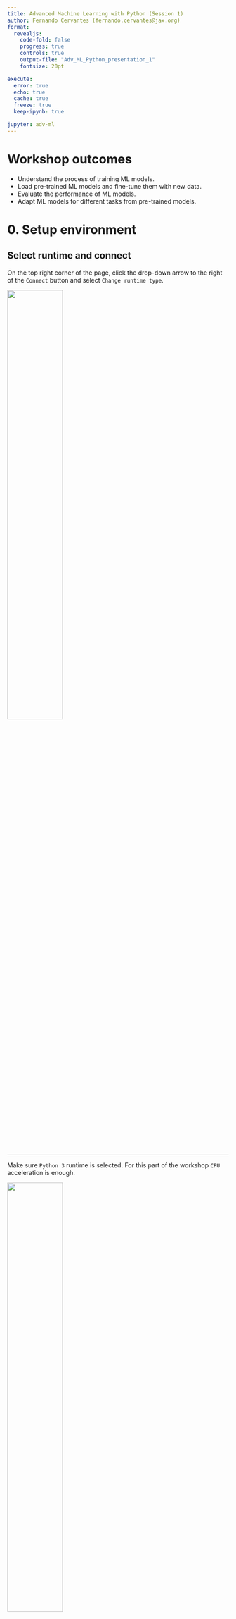```yaml
---
title: Advanced Machine Learning with Python (Session 1)
author: Fernando Cervantes (fernando.cervantes@jax.org)
format: 
  revealjs:
    code-fold: false
    progress: true
    controls: true
    output-file: "Adv_ML_Python_presentation_1"
    fontsize: 20pt

execute:
  error: true
  echo: true
  cache: true
  freeze: true
  keep-ipynb: true

jupyter: adv-ml
---
```



# Workshop outcomes

* Understand the process of training ML models.
*	Load pre-trained ML models and fine-tune them with new data.
*	Evaluate the performance of ML models.
*	Adapt ML models for different tasks from pre-trained models.


# 0. Setup environment

## Select runtime and connect

On the top right corner of the page, click the drop-down arrow to the right of the `Connect` button and select `Change runtime type`.

![](../imgs/connect_runtime.png){width=50%}

---

Make sure `Python 3` runtime is selected. For this part of the workshop `CPU` acceleration is enough.

![](../imgs/select_runtime.png){width=50%}

---

Now we can connect to the runtime by clicking `Connect`. This will create a **V**irtual **M**achine (**VM**) with compute resources we can use for a limited amount of time.

![](../imgs/connect.png){height=25%}

:::{.callout-caution}
In free Colab accounts these resources are not guaranteed and can be taken away without notice (preemptible machines).

Data stored in this runtime will be lost if not moved into other storage when the runtime is deleted.
:::

# 1. What is **M**achine **L**earning (**ML**)?

---

## **M**achine **L**earning (**ML**)

Sub-field of **Artificial Intelligence** that develops methods to address tasks that require human intelligence

![](../imgs/Diagram_AI.png){width=50%}


## Artificial intelligence tasks

---

## Common tasks

:::: {.columns}

::: {.column width="30%"}

**Classification** 


![](../imgs/Object.png)

what is this?

:::

::: {.column width="30%"}

**Detection** 

![](../imgs/Detect.png)

where is something?

:::

::: {.column width="30%"}

**Segmentation**

![](../imgs/Segment.png)

where *specifically* is something?

:::

::::

---

### More tasks addressed in recent years

* Style transference

* Compression of image/video/etc...

* Generation of content

* Language processing

# Types of machine learning

---

## Types of machine learning

### Depending on how the model is trained

* Supervised

* Unsupervised

* Weakly supervised

* Reinforced

* ...

::: {.notes}
Supervised learning: teach the machine to perform a task with a set of inputs and their respective expected outcome ($X$, $Y$).

Unsupervised learning: let the machine learn to perform a task on its own ($X$) without any specific expected outcome.

Weakly supervised: teach the machine to perform a task using a limited set of expected outcomes.

Reinforced learning: let the machine learn to perform a task on its own, then give it a reward relative to its performance.
:::


# Inputs and outputs

---

## Inputs and outputs

For a task, we want to *model* the **outcome/output** ($y$) obtained by a given **input** ($x$)

$f(x) \approx y$

::: {.callout-note}
The complete set of ($x$, $y$) pairs is known as dataset ($X$, $Y$).
:::

::: {.callout-note}
Inputs can be virtually anything, including images, texts, video, audio, electrical signals, etc.

While outputs are expected to be some meaningful piece of information, such as a category, position, value, etc.
:::

---

## Use case: Image classification with the CIFAR-100 dataset

```python
#| echo: false
cifar100_categories = [
  'apple',  # id 0
  'aquarium_fish',
  'baby',
  'bear',
  'beaver',
  'bed',
  'bee',
  'beetle',
  'bicycle',
  'bottle',
  'bowl',
  'boy',
  'bridge',
  'bus',
  'butterfly',
  'camel',
  'can',
  'castle',
  'caterpillar',
  'cattle',
  'chair',
  'chimpanzee',
  'clock',
  'cloud',
  'cockroach',
  'couch',
  'crab',
  'crocodile',
  'cup',
  'dinosaur',
  'dolphin',
  'elephant',
  'flatfish',
  'forest',
  'fox',
  'girl',
  'hamster',
  'house',
  'kangaroo',
  'computer_keyboard',
  'lamp',
  'lawn_mower',
  'leopard',
  'lion',
  'lizard',
  'lobster',
  'man',
  'maple_tree',
  'motorcycle',
  'mountain',
  'mouse',
  'mushroom',
  'oak_tree',
  'orange',
  'orchid',
  'otter',
  'palm_tree',
  'pear',
  'pickup_truck',
  'pine_tree',
  'plain',
  'plate',
  'poppy',
  'porcupine',
  'possum',
  'rabbit',
  'raccoon',
  'ray',
  'road',
  'rocket',
  'rose',
  'sea',
  'seal',
  'shark',
  'shrew',
  'skunk',
  'skyscraper',
  'snail',
  'snake',
  'spider',
  'squirrel',
  'streetcar',
  'sunflower',
  'sweet_pepper',
  'table',
  'tank',
  'telephone',
  'television',
  'tiger',
  'tractor',
  'train',
  'trout',
  'tulip',
  'turtle',
  'wardrobe',
  'whale',
  'willow_tree',
  'wolf',
  'woman',
  'worm'
]
```

- [ ] Load the CIFAR-100 dataset from torchvision.datasets

```python
import torch
import torchvision

cifar_ds = torchvision.datasets.CIFAR100(root="/tmp", train=True, download=True)
```

- [ ] Explore the CIFAR-100 dataset
``` python
x_im, y = cifar_ds[0]

len(cifar_ds), type(x_im), type(y)
```

```python
#| echo: false
print("y = %i (%s)" % (y, cifar100_categories[y]))
x_im.resize((x_im.height * 2, x_im.width * 2)).show()
```

# Introduction to PyTorch

## What is a tensor (PyTorch)?

A tensor is a multi-dimensional array. In PyTorch, this comes from a generalization of the notation of variables that exists on more than two dimensions.

*   zero-dimensional variables are points,
*   one-dimensional variables are vectors,
*   two-dimensional variables are matrices,
*   and three or more dimensional variables, are tensors.

``` python
import torch

x0 = torch.Tensor([7]) # This is a point

x1 = torch.Tensor([15, 64, 123]) # This is a vector

x2 = torch.Tensor([[3, 6, 5],
                   [7, 9, 12],
                   [10, 33, 1]]) # This is a matrix

x3 = torch.Tensor([[[[1, 0, 0],
                     [0, 1, 0],
                     [0, 0, 1]],
                    [[2, 0, 1],
                     [0, 2, 3],
                     [4, 1, 5]]]]) # This is a tensor
```

---

- [ ] Convert the example image `x_im` to a PyTorch tensor, and cast it to floating point data type

::: {.callout-tip}
We can use the utilities in `torchvision` to convert an image from PIL to tensor
:::

```python
from torchvision.transforms.v2 import PILToTensor

pre_process = PILToTensor()

x = pre_process(x_im)

x = x.float()

type(x), x.shape, x.dtype, x.min(), x.max()
```

::: {.callout-note}
For convenience, PyTorch's tensors have their channels axis before the spatial axes.
:::

---

- [ ] Create a composed transformation to carry out the conversion, casting to float, and rescaling to $[0, 1]$ range in the same function.

```python
from torchvision.transforms.v2 import Compose, PILToTensor, ToDtype

pre_process = Compose([
  PILToTensor(),
  ToDtype(torch.float32, scale=True)
])

x = pre_process(x_im)

type(x), x.shape, x.dtype, x.min(), x.max()
```

::: {.callout-note}
For convenience, PyTorch's tensors have their channels axis before the spatial axes.
:::

---

## Exercise: Add the preprocessing pipeline to the CIFAR-100 dataset

- [ ] Re-load the CIFAR-100 dataset, this time passing the `pre_process` function as argument.

``` python
cifar_ds = torchvision.datasets.CIFAR100(root="/tmp", train=True, download=True, transform=pre_process)
```

# Training, Validation, and Test data

---

## Training set

The examples ($x$, $y$) used to teach a machine/model to perform a task

---

## Validation set

Used to measure the performance of a model during training

This subset is not used for training the model, so it is *unseen* data.

::: {.notes}
This is a subset from the *training set* and can be used to test the generalization capacity of the model or to select the best configuration of a model.
:::

---

## Test set

This set of samples is **not** used when training

Its purpose is to measure the *generalization* capacity of the model

---

## Exercise: Load the test set and split the train set into train and validation subsets

- [ ] Load the CIFAR-100 test set

``` python
cifar_test_ds = torchvision.datasets.CIFAR100(root="/tmp", train=False, download=True, transform=pre_process)
```

- [ ] Split the training set into train and validation subsets

``` python
from torch.utils.data import random_split

cifar_train_ds, cifar_val_ds = random_split(cifar_ds, (40_000, 10_000))
```

# **D**eep **L**earning (**DL**) models

---

## Deep Learning (DL) models

Models that construct knowledge in a hierarchical manner are considered **deep models**.

![<a href=https://www.mdpi.com/595982>From Cervantes-Sanchez et al.</a>](https://www.mdpi.com/applsci/applsci-09-05507/article_deploy/html/images/applsci-09-05507-g003-550.jpg){height=50%}

---

## Exercise: Create a Logisic Regression model with PyTorch {.scrollable}

- [ ] Use the `nn` (Neural Networks) module from `pytorch` to create a Logistic Regression model

```python
import torch.nn as nn

lr_clf_1 = nn.Linear(in_features=3 * 32 * 32, out_features=100, bias=True)
lr_clf_2 = nn.Softmax()
```

- [ ] *Feed* the model with a sample `x`

::: {.callout-important}
We have to *reshape* `x` before feeding it to the model because `x` is an image with axes: Channels, Height, Width (CHW), but the Logistic Regression input should be a vector.
:::

```python
y_hat = lr_clf_2( lr_clf_1( x.reshape(1, -1) ))

type(y_hat), y_hat.shape, y_hat.dtype
```

---

## Exercise: Create a MultiLayer Perceptron (MLP) model with PyTorch {.scrollable}

- [ ] Use the `nn.Sequential` module to build sequential models

```python
mlp_clf = nn.Sequential(
  nn.Linear(in_features=3 * 32 * 32, out_features=1024, bias=True),
  nn.Tanh(),
  nn.Linear(in_features=1024, out_features=100, bias=True),
  nn.Softmax()
)
```

- [ ] *Feed* the model with a sample `x`

```python
y_hat = mlp_clf(x.reshape(1, -1))

type(y_hat), y_hat.shape, y_hat.dtype
```

# Model optimization

---

## Model fitting/training

Models behavior depends directly on the value of their set of parameters $\theta$.

* $f(x) \approx y$
* $f_\theta(x) = y + \epsilon = \hat{y}$

::: {.callout-note}
As models increase their number of parameters, they become more *complex*
:::

**Training** is the process of optimizing the values of $\theta$

::: {.notes}
Training is often an expensive process in terms of computational resources and time.
:::

# Loss function

---

## Loss function

This is measure of the difference between the expected outputs and the predictions made by a model $L(Y, \hat{Y})$.

::: {.callout-note}
We look for *smooth* loss functions for which we can compute their gradient
:::

---

## 11.1 Loss function for regression

In the case of regression tasks we generally use the Mean Squared Error (MSE).

$MSE=\frac{1}{N}\sum \left(Y - \hat{Y}\right)^2$

---

## Loss function for classification

And for classification tasks we use the **C**ross **E**ntropy (**CE**) function.

$CE = -\frac{1}{N}\sum\limits_i^N\sum\limits_k^C y_{i,k} log(\hat{y_{i,k}})$

where $C$ is the number of classes.

::: {.callout-note}
For the binary classification case:

$BCE = -\frac{1}{N}\sum\limits_i^N \left(y_i log(\hat{y_i}) + (1 - y_i) log(1 - \hat{y_i})\right)$
:::

---

## Exercise: Define the loss function for the CIFAR-100 classification problem

- [ ] Define a Cross Entropy loss function with `nn.CrossEntropyLoss`

```python
loss_fun = nn.CrossEntropyLoss()
```

- [ ] Remove the `nn.Softmax` layer from the MLP model.

::: {.callout-note}
According to the PyTorch documentation, the CrossEntropyLoss function takes as inputs the *logits* of the probabilities and not the probabilities themselves.
So, we don't need to *squash* the output of the MLP model.
:::

``` python
mlp_clf = nn.Sequential(
  nn.Linear(in_features=3 * 32 * 32, out_features=1024, bias=True),
  nn.Tanh(),
  nn.Linear(in_features=1024, out_features=100, bias=True),
  # nn.Softmax() # <- remove this line
)
```

---

## Exercise: Define the loss function for the CIFAR-100 classification problem

- [ ] Measure the prediction loss (error) of our MLP with respect to the grund-truth

::: {.callout-important}
We are using a PyTorch loss function, and it expects PyTorch's tensors as arguments, so we have to convert `y` to tensor before computing the loss function.
:::

``` python
loss = loss_fun(y_hat, torch.LongTensor([y]))

loss
```

# Gradient based optimization

---

## Gradient based optimization

*Gradient*-based methods are able to fit large numbers of parameters when using a *smooth* Loss function as target.

::: {.callout-note}
We compute the gradient of the loss function with respect to the model parameters using the chain rule from calculous.
Generally, this is managed by the machine learning packages such as PyTorch and Tensorflow with a method called *back propagation*.
:::

### **Gradient Descent**

* $\theta^{t+1} = \theta^t - \eta \nabla_\theta L(Y, \hat{Y})$

---

## Exercise: Compute the gradient of the loss function with respect to the parameters of the MLP.

- [ ] Check what are the gradients of the MLP parameters before back propagating the gradient.

``` python
mlp_clf[0].bias.grad
```

- [ ] Compute the gradient of the loss function with respect to the MLP parameters.

::: {.callout-note}
To *back propagate* the gradients we use the `loss.backward()` method of the loss function.
:::

``` python
loss = loss_fun(y_hat, torch.LongTensor([y]))

loss.backward()
```

- [ ] Verify that the gradients have been propagated to the model parameters.

``` python
mlp_clf[0].bias.grad
```

---

## Stochastic methods

::: {.callout-caution}
The Gradient descent method require to obtain the Loss function for the whole training set before doing a single update.

This can be inefficient when large volumes of data are used for training the model.
:::

* These methods use a relative small sample from the training data called *mini-batch* at a time.

* This reduces the amount of memory used for computing intermediate operations carried out during optimization process.

---

## **S**tochastic **G**radient **D**escent (**SGD**)

::: {.notes}
This strategy defines $\theta$'s' update rule for iteration $t+1$ using a *mini-batch* sampled at random from the training set as follows.
:::

* $\theta^{t+1} = \theta^t - \eta \nabla_\theta L(Y_{b}, \hat{Y_{b}})$

* $\eta$ controls the update we perform on the current parameter's values

::: {.callout-note}
This parameter in Deep Learning is known as the **learning rate**
:::

---

## Training with mini-batches

::: {.callout-note}
PyTorch can operate efficiently on multiple inputs at the same time.
To do that, we can use a `DataLoader` to serve mini-batches of inputs.
:::

---

## Exercise: Train the MLP classifier

- [ ] Use a `DataLoader` to serve mini-batches of images to train our MLP.

``` python
from torch.utils.data import DataLoader

cifar_train_dl = DataLoader(cifar_train_ds, batch_size=128, shuffle=True)
cifar_val_dl = DataLoader(cifar_val_ds, batch_size=256)
cifar_test_dl = DataLoader(cifar_test_ds, batch_size=256)
```

- [ ] Create a Stochastic Gradient Descent optimizer for our MLP classifier.

```python
import torch.optim as optim

optimizer = optim.SGD(mlp_clf.parameters(), lr=0.01, )
```

---

## Exercise: Train the MLP classifier {.scrollable}

- [ ] Implement the *training-loop* to fit the parameters of our MLP classifier.

::: {.callout-note}
Gradients are accumulated on every iteration, so we need to reset the accumulator with `optimizer.zero_grad()` for every new batch.
:::

::: {.callout-note}
To perform get the new iteration's parameter values $\theta^{t+1}$ we use `optimizer.step()` to compute the update step.
:::

```.python
mlp_clf.train()
for x, y in cifar_train_dl:
  optimizer.zero_grad()

  y_hat = mlp_clf( x.reshape(-1, 3 * 32 * 32) ) # Reshape it into a batch of vectors

  loss = loss_fun(y_hat, y)

  loss.backward()

  optimizer.step()
```
```python
#| echo: false
mlp_clf.train()
for x, y in cifar_train_dl:
  optimizer.zero_grad()

  y_hat = mlp_clf( x.reshape(-1, 3 * 32 * 32) ) # Reshape it into a batch of vectors

  loss = loss_fun(y_hat, y)

  loss.backward()

  optimizer.step()
```

---

## Exercise: Train the MLP classifier and track the training and validation loss

- [ ] Save the loss function of each batch and the overall average loss during training.

::: {.callout-note}
To extract the loss function's value without anything else attached use `loss.item()`.
:::

```.python
train_loss = []
train_loss_avg = 0
total_train_samples = 0

mlp_clf.train()
for x, y in cifar_train_dl:
  optimizer.zero_grad()

  y_hat = mlp_clf( x.reshape(-1, 3 * 32 * 32) ) # Reshape it into a batch of vectors

  loss = loss_fun(y_hat, y)

  train_loss.append(loss.item())
  train_loss_avg += loss.item() * len(x)
  total_train_samples += len(x)

  loss.backward()

  optimizer.step()

train_loss_avg /= total_train_samples
```
```python
#| echo: false
train_loss = []
train_loss_avg = 0
total_train_samples = 0

mlp_clf.train()
for x, y in cifar_train_dl:
  optimizer.zero_grad()

  y_hat = mlp_clf( x.reshape(-1, 3 * 32 * 32) ) # Reshape it into a batch of vectors

  loss = loss_fun(y_hat, y)

  train_loss.append(loss.item())
  train_loss_avg += loss.item() * len(x)
  total_train_samples += len(x)

  loss.backward()

  optimizer.step()

train_loss_avg /= total_train_samples
```

---

## Exercise: Train the MLP classifier and track the training and validation loss
- [ ] Compute the average loss function for the validation set.

::: {.callout-note}
Because we don't train the model with the validation set, back-propagation and optimization steps are not needed.

Additionally, we wrap the loop `with torch.no_grad()` to prevent the generation of gradients that could fill the memory unnecessarily.
:::

``` .python
val_loss_avg = 0
total_val_samples = 0

mlp_clf.eval()
with torch.no_grad():
  for x, y in cifar_val_dl:
    y_hat = mlp_clf( x.reshape(-1, 3 * 32 * 32) ) # Reshape it into a batch of vectors
    loss = loss_fun(y_hat, y)

    val_loss_avg += loss.item() * len(x)
    total_val_samples += len(x)

val_loss_avg /= total_val_samples
```
``` python
#| echo: false
val_loss_avg = 0
total_val_samples = 0

mlp_clf.eval()
with torch.no_grad():
  for x, y in cifar_val_dl:
    y_hat = mlp_clf( x.reshape(-1, 3 * 32 * 32) ) # Reshape it into a batch of vectors
    loss = loss_fun(y_hat, y)

    val_loss_avg += loss.item() * len(x)
    total_val_samples += len(x)

val_loss_avg /= total_val_samples
```

---

## Exercise: Train the MLP classifier and track the training and validation loss

- [ ] Plot the training loss for this *epoch*.

``` python
import matplotlib.pyplot as plt

plt.plot(train_loss, "b-", label="Training loss")
plt.plot([0, len(train_loss)], [train_loss_avg, train_loss_avg], "r:", label="Average training loss")
plt.plot([0, len(train_loss)], [val_loss_avg, val_loss_avg], "b:", label="Average validation loss")
plt.legend()
plt.show()
```

---

## Exercise: Train the MLP classifier and track the training and validation loss through several *epochs* {.scrollable}

```.python
num_epochs = 10
train_loss = []
val_loss = []

for e in range(num_epochs):
  train_loss_avg = 0
  total_train_samples = 0

  mlp_clf.train()
  for x, y in cifar_train_dl:
    optimizer.zero_grad()

    y_hat = mlp_clf( x.reshape(-1, 3 * 32 * 32) ) # Reshape it into a batch of vectors

    loss = loss_fun(y_hat, y)

    train_loss_avg += loss.item() * len(x)
    total_train_samples += len(x)

    loss.backward()

    optimizer.step()

  train_loss_avg /= total_train_samples
  train_loss.append(train_loss_avg)

  val_loss_avg = 0
  total_val_samples = 0

  mlp_clf.eval()
  with torch.no_grad():
    for x, y in cifar_val_dl:
      y_hat = mlp_clf( x.reshape(-1, 3 * 32 * 32) ) # Reshape it into a batch of vectors
      loss = loss_fun(y_hat, y)

      val_loss_avg += loss.item() * len(x)
      total_val_samples += len(x)

  val_loss_avg /= total_val_samples
  val_loss.append(val_loss_avg)
```
```python
#| echo: false
num_epochs = 5
train_loss = []
val_loss = []

for e in range(num_epochs):
  train_loss_avg = 0
  total_train_samples = 0

  mlp_clf.train()
  for x, y in cifar_train_dl:
    optimizer.zero_grad()

    y_hat = mlp_clf( x.reshape(-1, 3 * 32 * 32) ) # Reshape it into a batch of vectors

    loss = loss_fun(y_hat, y)

    train_loss_avg += loss.item() * len(x)
    total_train_samples += len(x)

    loss.backward()

    optimizer.step()

  train_loss_avg /= total_train_samples
  train_loss.append(train_loss_avg)

  val_loss_avg = 0
  total_val_samples = 0

  mlp_clf.eval()
  with torch.no_grad():
    for x, y in cifar_val_dl:
      y_hat = mlp_clf( x.reshape(-1, 3 * 32 * 32) ) # Reshape it into a batch of vectors
      loss = loss_fun(y_hat, y)

      val_loss_avg += loss.item() * len(x)
      total_val_samples += len(x)

  val_loss_avg /= total_val_samples
  val_loss.append(val_loss_avg)
```

---

## Exercise: Show the progress of the training throughout the epochs

- [ ] Plot the average train and validation losses

``` python
import matplotlib.pyplot as plt

plt.plot(train_loss, "b-", label="Average training loss")
plt.plot(val_loss, "r-", label="Average validation loss")
plt.legend()
plt.show()
```

# Performance metrics

---

## Performance metrics

Used to measure how good or bad a model carries out a task

* $f(x) \approx y$

* $f(x) = y + \epsilon = \hat{y}$

::: {.notes}
Given the set of parameters, as well as other factors, the output of a model can deviate from the expected outcome. So, the actual output of a model is $f(x) = \hat{y}$.
:::

::: {.callout-note}
The output $\hat{y}$ is called **prediction ** given the context taken from statistical regression analysis.
:::

::: {.callout-important}
Selecting the correct performance metrics depends on the training type, task, and even the distribution of the data.
:::

---

## Exercise: Measure the accuracy of the MLP trained to classify images from CIFAR-100 {.scrollable}

- [ ] Install the `torchmetrics` package.

``` .python
!pip install torchmetrics
```

- [ ] Compute the average accuracy for the Train set.

``` python
from torchmetrics.classification import Accuracy

mlp_clf.eval()

train_acc_metric = Accuracy(task="multiclass", num_classes=100)

with torch.no_grad():
  for x, y in cifar_train_dl:
    y_hat = mlp_clf( x.reshape(-1, 3 * 32 * 32) )
    train_acc_metric(y_hat.softmax(dim=1), y)

  train_acc = train_acc_metric.compute()

print(f"Training acc={train_acc}")
train_acc_metric.reset()
```

---

## Exercise: Measure the accuracy of the MLP trained to classify images from CIFAR-100 {.scrollable}

- [ ] Compute the average accuracy for the Validation and Test sets.

``` python
val_acc_metric = Accuracy(task="multiclass", num_classes=100)
test_acc_metric = Accuracy(task="multiclass", num_classes=100)

with torch.no_grad():
  for x, y in cifar_val_dl:
    y_hat = mlp_clf( x.reshape(-1, 3 * 32 * 32) )
    val_acc_metric(y_hat.softmax(dim=1), y)

  val_acc = val_acc_metric.compute()

  for x, y in cifar_test_dl:
    y_hat = mlp_clf( x.reshape(-1, 3 * 32 * 32) )
    test_acc_metric(y_hat.softmax(dim=1), y)

  test_acc = test_acc_metric.compute()

print(f"Validation acc={val_acc}")
print(f"Test acc={test_acc}")

val_acc_metric.reset()
test_acc_metric.reset()
```

# **C**onvolutional **N**eural **N**etwork (**CNN** or **ConvNet**)

---

## Convolution layers

The most common operation in DL models for image processing are Convolution operations.

![2D Convolution](https://upload.wikimedia.org/wikipedia/commons/8/85/Convolution_arithmetic_-_Full_padding_no_strides_transposed.gif)

The animation shows the convolution of a 7x7 pixels input image (bottom) with a 3x3 pixels kernel (moving window), that results in a 5x5 pixels output (top).

---

## Exercise: Visualize the effect of the convolution operation

- [ ] Create a convolution layer with `nn.Conv2D` using 3 channels as input, and a single one for output.

``` python
conv_1 = nn.Conv2d(in_channels=3, out_channels=1, kernel_size=7, padding=0, bias=True)

x, _ = next(iter(cifar_train_dl))

fx = conv_1(x)

type(fx), fx.dtype, fx.shape, fx.min(), fx.max()
```

::: {.callout-warning}
The convolution layer is initialized with random values, so the results will vary.
:::

---

## Exercise: Visualize the effect of the convolution operation

- [ ] Create a convolution layer with `nn.Conv2D` using 3 channels as input, and a single one for output.

``` python
plt.rcParams['figure.figsize'] = [5, 5]

fig, ax = plt.subplots(1, 2)
ax[0].imshow(x[0].permute(1, 2, 0))
ax[1].imshow(fx.detach()[0, 0], cmap="gray")
plt.show()
```

::: {.callout-important}
By default, outputs from PyTorch modules are tracked for back-propagation.

To visualize it with `matplotlib` we have to `.detach()` the tensor first.
:::

---

## Exercise: Visualize the effect of the convolution operation

- [ ] Visualize the weights of the convolution layer.

``` python
conv_1.weight.shape
```

``` python
fig, ax = plt.subplots(2, 2)
ax[0, 0].imshow(conv_1.weight.detach()[0, 0], cmap="gray")
ax[0, 1].imshow(conv_1.weight.detach()[0, 1], cmap="gray")
ax[1, 0].imshow(conv_1.weight.detach()[0, 2], cmap="gray")
ax[1, 1].set_axis_off()
plt.show()
```

---

## Exercise: Visualize the effect of the convolution operation

- [ ] Modify the weights of the convolution layer.

``` python
conv_1 = nn.Conv2d(in_channels=3, out_channels=1, kernel_size=3, padding=0, bias=False)

conv_1.weight.data[:] = torch.FloatTensor([
  [
    [
      [0, 0, 0],
      [0, 0, 0],
      [0, 0, 0],
    ],
    [
      [0, 0, 0],
      [0, 1, 0],
      [0, 0, 0],
    ],
    [
      [0, 0, 0],
      [0, 0, 0],
      [0, 0, 0],
    ],
  ]
])
```

---

## Exercise: Visualize the effect of the convolution operation

- [ ] Visualize the effects after changing the values.

``` python
fx = conv_1(x)

fig, ax = plt.subplots(1, 2)
ax[0].imshow(x[0].permute(1, 2, 0))
ax[1].imshow(fx.detach()[0].permute(1, 2, 0))
plt.show()
```

Experiment with different values and shapes of the kernel
https://en.wikipedia.org/wiki/Kernel_(image_processing)

---

## Exercise: Visualize the effect of the convolution operation

- [ ] Modify the weights of the convolution layer.

``` python
conv_1 = nn.Conv2d(in_channels=3, out_channels=1, kernel_size=3, padding=0, bias=False)

conv_1.weight.data[:] = torch.FloatTensor([
  [[[0, -1, 0], [-1, 5, -1], [0, -1, 0]],
   [[0, 0, 0], [0, 0, 0], [0, 0, 0]],
   [[0, 0, 0], [0, 0, 0], [0, 0, 0]]]
])

fx = conv_1(x)

fig, ax = plt.subplots(1, 2)
ax[0].imshow(x[0].permute(1, 2, 0))
ax[1].imshow(fx.detach()[0, 0], cmap="gray")
plt.show()
```

Experiment with different values and shapes of the kernel
https://en.wikipedia.org/wiki/Kernel_(image_processing)

---

## Exercise: Visualize the effect of the convolution operation

- [ ] Modify the weights of the convolution layer.

``` python
conv_1 = nn.Conv2d(in_channels=3, out_channels=1, kernel_size=3, padding=0, bias=False)

conv_1.weight.data[:] = torch.FloatTensor([
  [[[1, 0, -1], [1, 0, -1], [1, 0, -1]],
   [[1, 0, -1], [1, 0, -1], [1, 0, -1]],
   [[1, 0, -1], [1, 0, -1], [1, 0, -1]]]
])

fx = conv_1(x)

fig, ax = plt.subplots(1, 2)
ax[0].imshow(x[0].permute(1, 2, 0))
ax[1].imshow(fx.detach()[0, 0], cmap="gray")
plt.show()
```

Experiment with different values and shapes of the kernel
https://en.wikipedia.org/wiki/Kernel_(image_processing)

---

## Examples of popular Deep Learning models in computer vision

* Inception v3 for image classification

![InceptionV3](https://cloud.google.com/static/tpu/docs/images/inceptionv3onc--oview.png)

---

## Examples of popular Deep Learning models in computer vision

* U-Net for cell segmentation

![U-Net](https://lmb.informatik.uni-freiburg.de/people/ronneber/u-net/u-net-architecture.png)

---

## Examples of popular Deep Learning models in computer vision

* LeNet-5 for handwritten digits classification (<a href=http://yann.lecun.com/exdb/publis/pdf/lecun-01a.pdf>LeCun et al.</a>)

![LeNet-5](https://upload.wikimedia.org/wikipedia/commons/6/61/LeNet_architecture.png)
By Daniel Voigt Godoy - <a rel="nofollow" class="external free" href="https://github.com/dvgodoy/dl-visuals/">https://github.com/dvgodoy/dl-visuals/</a>, <a href="https://creativecommons.org/licenses/by/4.0" title="Creative Commons Attribution 4.0">CC BY 4.0</a>, <a href="https://commons.wikimedia.org/w/index.php?curid=150820922">Link</a>

---

## Exercise: Implement and train the LetNet-5 model with PyTorch

- [ ] Build the convolutional neural network using `nn.Sequential`, and the `nn.ReLU()` activation function.

``` python
lenet_clf = nn.Sequential(
    nn.Conv2d(in_channels=3, out_channels=6, kernel_size=5, bias=True),
    nn.ReLU(),
    nn.MaxPool2d(kernel_size=2),
    nn.Conv2d(in_channels=6, out_channels=16, kernel_size=5, bias=True),
    nn.ReLU(),
    nn.MaxPool2d(kernel_size=2),
    nn.Flatten(),
    nn.Linear(in_features=16*5*5, out_features=120, bias=True),
    nn.ReLU(),
    nn.Linear(in_features=120, out_features=84, bias=True),
    nn.ReLU(),
    nn.Linear(in_features=84, out_features=100, bias=True),
)
```

::: {.callout-note}
Pooling layers are used to downsample feature maps to summarize information from large regions.
:::

---

## Exercise: Implement and train the LetNet-5 model with PyTorch

- [ ] Test our implementation.

``` python
y_hat = lenet_clf(x)

type(y_hat), y_hat.dtype, y_hat.shape, y_hat.min(), y_hat.max()
```

---

## Exercise: Implement and train the LetNet-5 model with PyTorch {.scrollable}

- [ ] Train the model to classify images from CIFAR-100.

``` python
num_epochs = 10
train_loss = []
val_loss = []

if torch.cuda.is_available():
  lenet_clf.cuda()

optimizer = optim.SGD(lenet_clf.parameters(), lr=0.01)

for e in range(num_epochs):
  train_loss_avg = 0
  total_train_samples = 0

  lenet_clf.train()
  for x, y in cifar_train_dl:
    optimizer.zero_grad()

    if torch.cuda.is_available():
      x = x.cuda()
    
    y_hat = lenet_clf( x ).cpu()

    loss = loss_fun(y_hat, y)

    train_loss_avg += loss.item() * len(x)
    total_train_samples += len(x)

    loss.backward()

    optimizer.step()

  train_loss_avg /= total_train_samples
  train_loss.append(train_loss_avg)

  val_loss_avg = 0
  total_val_samples = 0

  lenet_clf.eval()
  with torch.no_grad():
    for x, y in cifar_val_dl:
      if torch.cuda.is_available():
        x = x.cuda()
      
      y_hat = lenet_clf( x ).cpu()
      loss = loss_fun(y_hat, y)

      val_loss_avg += loss.item() * len(x)
      total_val_samples += len(x)

  val_loss_avg /= total_val_samples
  val_loss.append(val_loss_avg)
```

---

## Exercise: Implement and train the LetNet-5 model with PyTorch

- [ ] Plot the average train and validation losses

``` python
plt.plot(train_loss, "b-", label="Average training loss")
plt.plot(val_loss, "r-", label="Average validation loss")
plt.legend()
plt.show()
```

---

## Exercise: Implement and train the LetNet-5 model with PyTorch {.scrollable}

- [ ] Compute the average accuracy for the Validation and Test sets.

``` python
lenet_clf.eval()

val_acc_metric = Accuracy(task="multiclass", num_classes=100)
test_acc_metric = Accuracy(task="multiclass", num_classes=100)
train_acc_metric = Accuracy(task="multiclass", num_classes=100)

with torch.no_grad():
  for x, y in cifar_train_dl:
    if torch.cuda.is_available():
      x = x.cuda()
    y_hat = lenet_clf( x ).cpu()
    train_acc_metric(y_hat.softmax(dim=1), y)

  train_acc = train_acc_metric.compute()

  for x, y in cifar_val_dl:
    if torch.cuda.is_available():
      x = x.cuda()
    y_hat = lenet_clf( x ).cpu()
    val_acc_metric(y_hat.softmax(dim=1), y)

  val_acc = val_acc_metric.compute()

  for x, y in cifar_test_dl:
    if torch.cuda.is_available():
      x = x.cuda()
    y_hat = lenet_clf( x ).cpu()
    test_acc_metric(y_hat.softmax(dim=1), y)

  test_acc = test_acc_metric.compute()

print(f"Training acc={train_acc}")
print(f"Validation acc={val_acc}")
print(f"Test acc={test_acc}")

train_acc_metric.reset()
val_acc_metric.reset()
test_acc_metric.reset()
```
